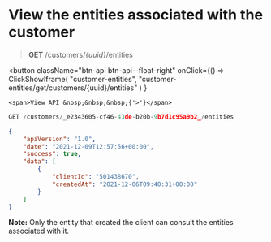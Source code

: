 # View the entities associated with the customer

> **GET** /customers/_\{uuid}_/entities


<button className="btn-api btn-api--float-right"
	onClick={() =>
		ClickShowIframe(
			"customer-entities",
			"customer-entities/get/customers/{uuid}/entities"
		)
	}
>
	<span>View API &nbsp;&nbsp;&nbsp;{'>'}</span>
</button>


<Tabs>
<TabItem value="request" label="Request">

```js
GET /customers/_e2343605-cf46-43de-b20b-9b7d1c95a9b2_/entities
```

</TabItem>
<TabItem value="response" label="Response">

```json
{
	"apiVersion": "1.0",
	"date": "2021-12-09T12:57:56+00:00",
	"success": true,
	"data": [
		{
			"clientId": "501438670",
			"createdAt": "2021-12-06T09:40:31+00:00"
		}
	]
}
```

</TabItem>
</Tabs>

**Note:** Only the entity that created the client can consult the entities associated with it.
